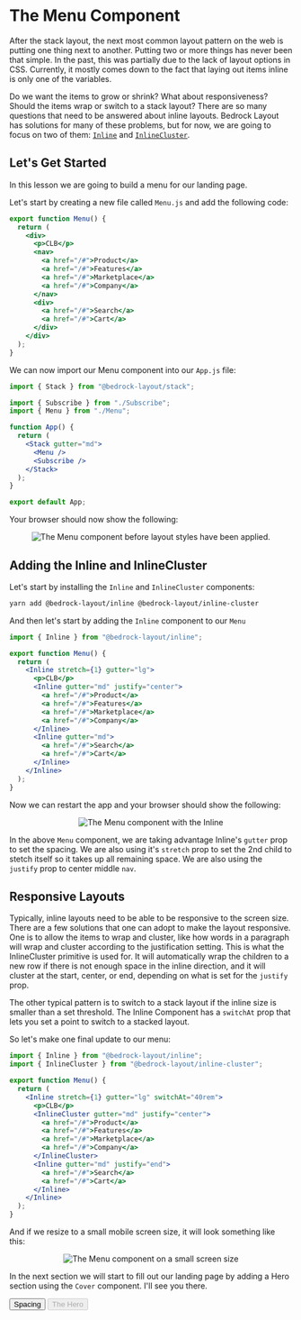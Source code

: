 
<Meta title="The Menu Component" />

# The Menu Component

After the stack layout, the next most common layout pattern on the web is putting one thing next to another. Putting two or more things has never been that simple. In the past, this was partially due to the lack of layout options in CSS. Currently, it mostly comes down to the fact that laying out items inline is only one of the variables.

Do we want the items to grow or shrink? What about responsiveness? Should the items wrap or switch to a stack layout? There are so many questions that need to be answered about inline layouts. Bedrock Layout has solutions for many of these problems, but for now, we are going to focus on two of them: [`Inline`](/docs/components-inline--api) and [`InlineCluster`](/docs/components-inlinecluster--api).

## Let's Get Started

In this lesson we are going to build a menu for our landing page.

Let's start by creating a new file called `Menu.js` and add the following code:

```jsx
export function Menu() {
  return (
    <div>
      <p>CLB</p>
      <nav>
        <a href="/#">Product</a>
        <a href="/#">Features</a>
        <a href="/#">Marketplace</a>
        <a href="/#">Company</a>
      </nav>
      <div>
        <a href="/#">Search</a>
        <a href="/#">Cart</a>
      </div>
    </div>
  );
}

```

We can now import our Menu component into our `App.js` file:

```jsx
import { Stack } from "@bedrock-layout/stack";

import { Subscribe } from "./Subscribe";
import { Menu } from "./Menu";

function App() {
  return (
    <Stack gutter="md">
      <Menu />
      <Subscribe />
    </Stack>
  );
}

export default App;
```

Your browser should now show the following:

<Center centerChildren>
  <img
    style={{ maxWidth: 800 }}
    src={menuStart}
    alt="The Menu component before layout styles have been applied."
  />
</Center>

## Adding the Inline and InlineCluster

Let's start by installing the `Inline` and `InlineCluster` components:

```bash
yarn add @bedrock-layout/inline @bedrock-layout/inline-cluster
```

And then let's start by adding the `Inline` component to our `Menu`

```jsx
import { Inline } from "@bedrock-layout/inline";

export function Menu() {
  return (
    <Inline stretch={1} gutter="lg">
      <p>CLB</p>
      <Inline gutter="md" justify="center">
        <a href="/#">Product</a>
        <a href="/#">Features</a>
        <a href="/#">Marketplace</a>
        <a href="/#">Company</a>
      </Inline>
      <Inline gutter="md">
        <a href="/#">Search</a>
        <a href="/#">Cart</a>
      </Inline>
    </Inline>
  );
}
```

Now we can restart the app and your browser should show the following:

<Center centerChildren>
  <img
    style={{ maxWidth: 800 }}
    src={menuInline}
    alt="The Menu component with the Inline"
  />
</Center>

In the above `Menu` component, we are taking advantage Inline's `gutter` prop to set the spacing. We are also using it's `stretch` prop to set the 2nd child to stetch itself so it takes up all remaining space. We are also using the `justify` prop to center middle `nav`.

## Responsive Layouts

Typically, inline layouts need to be able to be responsive to the screen size. There are a few solutions that one can adopt to make the layout responsive. One is to allow the items to wrap and cluster, like how words in a paragraph will wrap and cluster according to the justification setting. This is what the InlineCluster primitive is used for. It will automatically wrap the children to a new row if there is not enough space in the inline direction, and it will cluster at the start, center, or end, depending on what is set for the `justify` prop.

The other typical pattern is to switch to a stack layout if the inline size is smaller than a set threshold. The Inline Component has a `switchAt` prop that lets you set a point to switch to a stacked layout.

So let's make one final update to our menu:

```jsx
import { Inline } from "@bedrock-layout/inline";
import { InlineCluster } from "@bedrock-layout/inline-cluster";

export function Menu() {
  return (
    <Inline stretch={1} gutter="lg" switchAt="40rem">
      <p>CLB</p>
      <InlineCluster gutter="md" justify="center">
        <a href="/#">Product</a>
        <a href="/#">Features</a>
        <a href="/#">Marketplace</a>
        <a href="/#">Company</a>
      </InlineCluster>
      <Inline gutter="md" justify="end">
        <a href="/#">Search</a>
        <a href="/#">Cart</a>
      </Inline>
    </Inline>
  );
}
```

And if we resize to a small mobile screen size, it will look something like this:

<Center centerChildren>
  <img
    style={{ maxWidth: 800 }}
    src={menuMobile}
    alt="The Menu component on a small screen size"
  />
</Center>

In the next section we will start to fill out our landing page by adding a Hero section using the `Cover` component. I'll see you there.

<Inline switchAt="25rem" stretch={1} gutter="md">
  <Button as="a" href="/?path=/docs/spacing--page">
    Spacing
  </Button>
  <span />
  <Button disabled>The Hero</Button>
</Inline>
